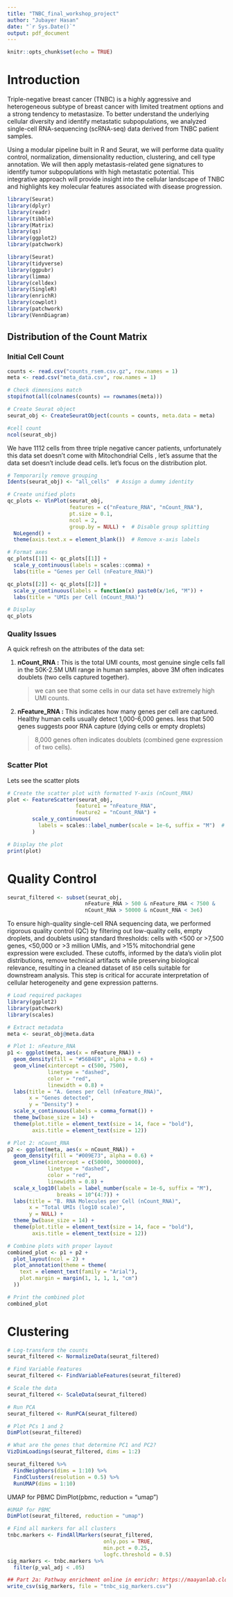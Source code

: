 ---
title: "TNBC_final_workshop_project"
author: "Jubayer Hasan"
date: "`r Sys.Date()`"
output: pdf_document
---

```{r setup, include=FALSE}
knitr::opts_chunk$set(echo = TRUE)
```

# Introduction

Triple-negative breast cancer (TNBC) is a highly aggressive and heterogeneous subtype of breast cancer with limited treatment options and a strong tendency to metastasize. To better understand the underlying cellular diversity and identify metastatic subpopulations, we analyzed single-cell RNA-sequencing (scRNA-seq) data derived from TNBC patient samples.

Using a modular pipeline built in R and Seurat, we will performe data quality control, normalization, dimensionality reduction, clustering, and cell type annotation. We will then apply metastasis-related gene signatures to identify tumor subpopulations with high metastatic potential. This integrative approach will provide insight into the cellular landscape of TNBC and highlights key molecular features associated with disease progression.

```{r packages, message=FALSE,include=FALSE}
library(Seurat)
library(dplyr)
library(readr)
library(tibble)
library(Matrix)
library(qs)
library(ggplot2)
library(patchwork)

library(Seurat)
library(tidyverse)
library(ggpubr)
library(limma)
library(celldex)
library(SingleR)
library(enrichR)
library(cowplot)
library(patchwork)
library(VennDiagram)
```

## Distribution of the Count Matrix

### Initial Cell Count

```{r loading data, include=FALSE, message=FALSE, warning=FALSE}
counts <- read.csv("counts_rsem.csv.gz", row.names = 1)
meta <- read.csv("meta_data.csv", row.names = 1)

# Check dimensions match
stopifnot(all(colnames(counts) == rownames(meta)))

# Create Seurat object
seurat_obj <- CreateSeuratObject(counts = counts, meta.data = meta)

#cell count
ncol(seurat_obj) 

```

We have 1112 cells from three triple negative cancer patients, unfortunately this data set doesn't come with Mitochondrial Cells , let's assume that the data set doesn't include dead cells. let's focus on the distribution plot.

```{r visualising, echo=FALSE, fig.width=12, fig.height=6, warning=FALSE, message=FALSE}
# Temporarily remove grouping
Idents(seurat_obj) <- "all_cells"  # Assign a dummy identity

# Create unified plots
qc_plots <- VlnPlot(seurat_obj,
                    features = c("nFeature_RNA", "nCount_RNA"),
                    pt.size = 0.1,
                    ncol = 2,
                    group.by = NULL) +  # Disable group splitting
  NoLegend() +
  theme(axis.text.x = element_blank())  # Remove x-axis labels

# Format axes
qc_plots[[1]] <- qc_plots[[1]] + 
  scale_y_continuous(labels = scales::comma) +
  labs(title = "Genes per Cell (nFeature_RNA)")

qc_plots[[2]] <- qc_plots[[2]] + 
  scale_y_continuous(labels = function(x) paste0(x/1e6, "M")) +
  labs(title = "UMIs per Cell (nCount_RNA)")

# Display
qc_plots
```

### Quality Issues

A quick refresh on the attributes of the data set:

1.  **nCount_RNA :** This is the total UMI counts, most genuine single cells fall in the 50K-2.5M UMI range in human samples, above 3M often indicates doublets (two cells captured together).

    > we can see that some cells in our data set have extremely high UMI counts.

2.  **nFeature_RNA :** This indicates how many genes per cell are captured. Healthy human cells usually detect 1,000-6,000 genes. less that 500 genes suggests poor RNA capture (dying cells or empty droplets)

    > 8,000 genes often indicates doublets (combined gene expression of two cells).

### Scatter Plot

Lets see the scatter plots

```{r scatter, echo=FALSE}
# Create the scatter plot with formatted Y-axis (nCount_RNA)
plot <- FeatureScatter(seurat_obj, 
                      feature1 = "nFeature_RNA", 
                      feature2 = "nCount_RNA") +
        scale_y_continuous(
          labels = scales::label_number(scale = 1e-6, suffix = "M")  # Converts to millions
        )

# Display the plot
print(plot)
```

# Quality Control

```{r QC, include=FALSE, message=FALSE, warning=FALSE}
seurat_filtered <- subset(seurat_obj,  
                         nFeature_RNA > 500 & nFeature_RNA < 7500 &  
                         nCount_RNA > 50000 & nCount_RNA < 3e6)  
```

To ensure high-quality single-cell RNA sequencing data, we performed rigorous quality control (QC) by filtering out low-quality cells, empty droplets, and doublets using standard thresholds: cells with \<500 or \>7,500 genes, \<50,000 or \>3 million UMIs, and \>15% mitochondrial gene expression were excluded. These cutoffs, informed by the data's violin plot distributions, remove technical artifacts while preserving biological relevance, resulting in a cleaned dataset of `850` cells suitable for downstream analysis. This step is critical for accurate interpretation of cellular heterogeneity and gene expression patterns.

```{r viz, echo=FALSE, fig.width=12, fig.height=6, warning=FALSE, message=FALSE}
# Load required packages
library(ggplot2)
library(patchwork)
library(scales)

# Extract metadata
meta <- seurat_obj@meta.data

# Plot 1: nFeature_RNA
p1 <- ggplot(meta, aes(x = nFeature_RNA)) +
  geom_density(fill = "#56B4E9", alpha = 0.6) +
  geom_vline(xintercept = c(500, 7500), 
             linetype = "dashed", 
             color = "red", 
             linewidth = 0.8) +
  labs(title = "A. Genes per Cell (nFeature_RNA)",
       x = "Genes detected",
       y = "Density") +
  scale_x_continuous(labels = comma_format()) +
  theme_bw(base_size = 14) +
  theme(plot.title = element_text(size = 14, face = "bold"),
        axis.title = element_text(size = 12))

# Plot 2: nCount_RNA
p2 <- ggplot(meta, aes(x = nCount_RNA)) +
  geom_density(fill = "#009E73", alpha = 0.6) +
  geom_vline(xintercept = c(50000, 3000000),
             linetype = "dashed",
             color = "red",
             linewidth = 0.8) +
  scale_x_log10(labels = label_number(scale = 1e-6, suffix = "M"),
                breaks = 10^(4:7)) +
  labs(title = "B. RNA Molecules per Cell (nCount_RNA)",
       x = "Total UMIs (log10 scale)",
       y = NULL) +
  theme_bw(base_size = 14) +
  theme(plot.title = element_text(size = 14, face = "bold"),
        axis.title = element_text(size = 12))

# Combine plots with proper layout
combined_plot <- p1 + p2 +
  plot_layout(ncol = 2) +
  plot_annotation(theme = theme(
    text = element_text(family = "Arial"),
    plot.margin = margin(1, 1, 1, 1, "cm")
  ))

# Print the combined plot
combined_plot
```

# Clustering

```{r normalizaion, echo=FALSE, warning=FALSE, message=FALSE, include=FALSE}
# Log-transform the counts
seurat_filtered <- NormalizeData(seurat_filtered)

# Find Variable Features
seurat_filtered <- FindVariableFeatures(seurat_filtered)

# Scale the data
seurat_filtered <- ScaleData(seurat_filtered)
```

```{r viz2, echo=FALSE, fig.width=12, fig.height=6, warning=FALSE, message=FALSE}
# Run PCA
seurat_filtered <- RunPCA(seurat_filtered)

# Plot PCs 1 and 2
DimPlot(seurat_filtered)

```

```{r vzzzz}
# What are the genes that determine PC1 and PC2?
VizDimLoadings(seurat_filtered, dims = 1:2)
```

```{r}
seurat_filtered %>% 
  FindNeighbors(dims = 1:10) %>%
  FindClusters(resolution = 0.5) %>%
  RunUMAP(dims = 1:10)
```

UMAP for PBMC DimPlot(pbmc, reduction = "umap")

```{r}
#UMAP for PBMC
DimPlot(seurat_filtered, reduction = "umap")
```

```{r cluster}
# Find all markers for all clusters
tnbc.markers <- FindAllMarkers(seurat_filtered, 
                               only.pos = TRUE, 
                               min.pct = 0.25, 
                               logfc.threshold = 0.5)
sig_markers <- tnbc.markers %>% 
  filter(p_val_adj < .05)

## Part 2a: Pathway enrichment online in enrichr: https://maayanlab.cloud/Enrichr/ ##
write_csv(sig_markers, file = "tnbc_sig_markers.csv")
```
